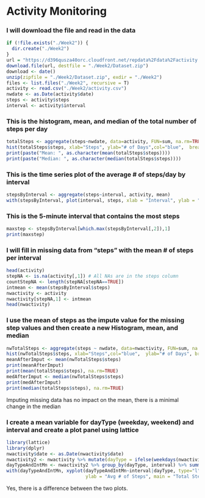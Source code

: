 # Activity Monitoring

### I will download the file and read in the data
```{r}
if (!file.exists("./Week2")) {
  dir.create("./Week2")
}
url = "https://d396qusza40orc.cloudfront.net/repdata%2Fdata%2Factivity.zip"
download.file(url, destfile = "./Week2/Dataset.zip")
download <- date()
unzip(zipfile = "./Week2/Dataset.zip", exdir = "./Week2")
files <- list.files("./Week2", recursive = T)
activity <- read.csv("./Week2/activity.csv")
nwdate <- as.Date(activity$date)
steps <- activity$steps
interval <- activity$interval
```
### This is the histogram, mean, and median of the total number of steps per day

```{r}
totalSteps <- aggregate(steps~nwdate, data=activity, FUN=sum, na.rm=TRUE)
hist(totalSteps$steps, xlab="Steps", ylab="# of Days",col="blue",  breaks=10,main="Total # of Steps/Day")
print(paste("Mean: ", as.character(mean(totalSteps$steps))))
print(paste("Median: ", as.character(median(totalSteps$steps))))
```

### This is the time series plot of the average # of steps/day by interval
```{r}
stepsByInterval <- aggregate(steps~interval, activity, mean)
with(stepsByInterval, plot(interval, steps, xlab = "Interval", ylab = "Avg # of Steps", type = "l"))
```

### This is the 5-minute interval that contains the most steps
```{r}
maxstep <- stepsByInterval[which.max(stepsByInterval[,2]),1]
print(maxstep)
```

### I will fill in missing data from "steps" with the mean # of steps per interval
```{r}
head(activity)
stepNA <- is.na(activity[,1]) # All NAs are in the steps column
countStepNA <- length(stepNA[stepNA==TRUE])
intmean <- mean(stepsByInterval$steps)
nwactivity <- activity
nwactivity[stepNA,1] <- intmean
head(nwactivity)
```

### I use the mean of steps as the impute value for the missing step values and then create a new Histogram, mean, and median
```{r}
nwTotalSteps <- aggregate(steps ~ nwdate, data=nwactivity, FUN=sum, na.rm=TRUE)
hist(nwTotalSteps$steps, xlab="Steps",col="blue",  ylab="# of Days", breaks=10,main="New Total # of Steps/Day")
meanAfterImput <- mean(nwTotalSteps$steps)
print(meanAfterImput)
print(mean(totalSteps$steps), na.rm=TRUE)
medAfterImput <- median(nwTotalSteps$steps)
print(medAfterImput)
print(median(totalSteps$steps), na.rm=TRUE)
```

Imputing missing data has no impact on the mean, there is a minimal change in the median

### I create a mean variable for dayType (weekday, weekend) and interval and create a plot panel using lattice
```{r, message=FALSE}
library(lattice)
library(dplyr)
nwactivity$date <- as.Date(nwactivity$date)
nwactivity2 <- nwactivity %>% mutate(dayType = ifelse(weekdays(nwactivity$date)=="Saturday"|weekdays(nwactivity$date)=="Sunday","Weekend","Weekday"))
dayTypeAndIntMn <- nwactivity2 %>% group_by(dayType, interval) %>% summarise(dayTypeAndIntMn=mean(steps))
with(dayTypeAndIntMn, xyplot(dayTypeAndIntMn~interval|dayType, type="l", xlab = "Daily Intervals",
                             ylab = "Avg # of Steps", main = "Total Steps by DayType"))
```

Yes, there is a difference between the two plots.